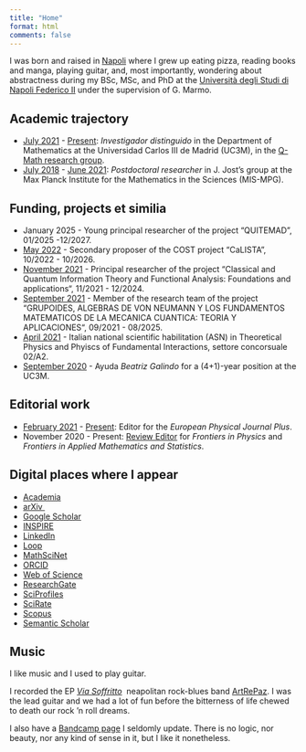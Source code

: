 ```yaml
---
title: "Home"
format: html
comments: false
---
```


I was born and raised in <a href="https://sscnapoli.it/en" target="_blank" rel="noopener">Napoli</a> where I grew up eating pizza, reading books and manga, playing guitar, and, most importantly, wondering about abstractness during my BSc, MSc, and PhD at the <a href="http://www.unina.it/en_GB/home" target="_blank" rel="noopener">Università degli Studi di Napoli Federico II</a> under the supervision of G. Marmo.

## Academic trajectory

- <a href="https://web.archive.org/web/20220629195404/https://researchportal.uc3m.es/display/inv48159" target="_blank" rel="noopener">July 2021</a> - <a href="https://web.archive.org/web/20230227140911/https://researchportal.uc3m.es/display/inv48159" target="_blank" rel="noopener">Present</a>: <em>Investigador distinguido</em> in the Department of Mathematics at the Universidad Carlos III de Madrid (UC3M), in the <a href="http://www.q-math.es/group/">Q-Math research group</a>.
- <a href="https://web.archive.org/web/20230227142855/https://www.mis.mpg.de/jjost/members/florio-maria-ciaglia.html" target="_blank" rel="noopener">July 2018</a> - <a href="https://web.archive.org/web/20230227115316/https://www.mis.mpg.de/jjost/former-group-members.html" target="_blank" rel="noopener">June 2021</a>: <em>Postdoctoral researcher</em> in J. Jost's group at the Max Planck Institute for the Mathematics in the Sciences (MIS-MPG).</li>

## Funding, projects et similia

- January 2025 - Young principal researcher of the project "QUITEMAD", 01/2025 -12/2027.
- <a href="https://web.archive.org/web/20230227114209/https://www.cost.eu/actions/CA21109/#tabs+Name:Working%20Groups%20and%20Membership" target="_blank" rel="noopener">May 2022</a> - Secondary proposer of the COST project "CaLISTA", 10/2022 - 10/2026.
- <a href="https://web.archive.org/web/20230227113547/https://researchportal.uc3m.es/display/act547251" target="_blank" rel="noopener">November 2021</a> - Principal researcher of the project "Classical and Quantum Information Theory and Functional Analysis: Foundations and applications<span style="font-size: revert;">", 11/2021 - 12/2024</span><span style="font-size: revert;">.</span>
- <a href="https://web.archive.org/web/20230227113103/https://researchportal.uc3m.es/display/act537810" target="_blank" rel="noopener">September 2021</a> - Member of the research team of the project "GRUPOIDES, ALGEBRAS DE VON NEUMANN Y LOS FUNDAMENTOS MATEMATICOS DE LA MECANICA CUANTICA: TEORIA Y APLICACIONES<span style="font-size: revert;">", 09/2021 - 08/2025.</span>
- <a href="https://web.archive.org/web/20230227142414/https://asn18.cineca.it/pubblico/miur/esito-abilitato/02%252FA2/2/6" target="_blank" rel="noopener">April 2021</a> - Italian national scientific habilitation<span style="font-size: revert;"> (ASN) in Theoretical Physics and Phyiscs of Fundamental Interactions, settore concorsuale 02/A2.</span>
- <a href="https://web.archive.org/web/20210506134618/https://www.educacionyfp.gob.es/servicios-al-ciudadano/catalogo/general/27/277089/ficha/277089-2019.html" target="_blank" rel="noopener">September 2020</a> - Ayuda <em>Beatriz Galindo</em> for a (4+1)-year position at the UC3M.

## Editorial work

- <a href="https://web.archive.org/web/20210614160350/https://epjplus.epj.org/epjplus-editorial-board" target="_blank" rel="noopener">February 2021</a> - <a href="https://web.archive.org/web/20230227142730/https://epjplus.epj.org/epjplus-editorial-board" target="_blank" rel="noopener">Present</a>: Editor for the <em>European Physical Journal Plus</em>.
- November 2020 - Present: <a href="https://loop.frontiersin.org/people/987848/overview" target="_blank" rel="noopener">Review Editor</a> for <em>Frontiers in Physics</em> and <em>Frontiers in Applied Mathematics and Statistics</em>.
 
## Digital places where I appear

- <a href="https://dcrowley.academia.edu/FlorioMCiaglia" target="_blank" rel="noopener">Academia</a>         
- <a href="https://arxiv.org/a/ciaglia_f_1.html" target="_blank" rel="noopener">arXiv </a>         
- <a href="https://scholar.google.com/citations?user=gr5N5wUAAAAJ&amp;hl=en&amp;oi=ao" target="_blank" rel="noopener">Google Scholar</a>          
- <a href="https://inspirehep.net/author/profile/F.M.Ciaglia.1" target="_blank" rel="noopener">INSPIRE</a>          
- <a href="https://www.linkedin.com/in/florio-m-ciaglia-18ab5b136/" target="_blank" rel="noopener">LinkedIn</a>
- <a href="https://loop.frontiersin.org/people/987848/overview" target="_blank" rel="noopener">Loop</a>          
- <a href="https://mathscinet.ams.org/mathscinet/MRAuthorID/1181735" target="_blank" rel="noopener">MathSciNet</a>         
- <a href="https://orcid.org/0000-0002-8987-1181" target="_blank" rel="noopener">ORCID</a>          
- <a href="https://www.webofscience.com/wos/author/record/374444" target="_blank" rel="noopener">Web of Science</a>          
- <a href="https://www.researchgate.net/profile/Florio_Maria_Ciaglia" target="_blank" rel="noopener">ResearchGate</a>
- <a href="https://sciprofiles.com/profile/786705" target="_blank" rel="noopener">SciProfiles</a>          
- <a href="https://scirate.com/fmc2" target="_blank" rel="noopener">SciRate</a>          
- <a href="https://www.scopus.com/authid/detail.uri?authorId=57190577826" target="_blank" rel="noopener">Scopus</a>          
- <a href="https://www.semanticscholar.org/author/Florio-M.-Ciaglia/27675900" target="_blank" rel="noopener">Semantic Scholar</a>

## Music
I like music and I used to play guitar.

I recorded the EP <a href="https://soundcloud.com/artrepaz" target="_blank" rel="noopener"><em>Via Soffritto</em></a>  neapolitan rock-blues band <a href="https://www.youtube.com/user/artrepaz" target="_blank" rel="noopener">ArtRePaz</a>. I was the lead guitar and we had a lot of fun before the bitterness of life chewed to death our rock 'n roll dreams.

I also have a <a href="https://ilcap1tan0.bandcamp.com/releases" target="_blank" rel="noopener">Bandcamp page</a> I seldomly update. There is no logic, nor beauty, nor any kind of sense in it, but I like it nonetheless.